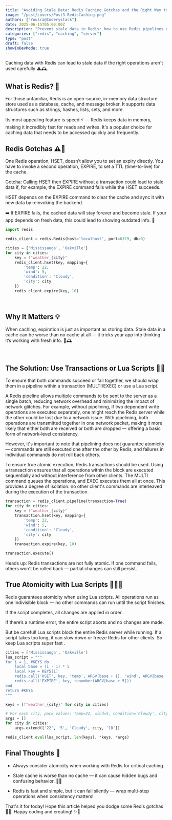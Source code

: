 ```yaml
---
title: "Avoiding Stale Data: Redis Caching Gotchas and the Right Way to Use Pipelines"
image: "/post/covers/Post3-RedisCaching.png"
authors: ["Yousra@Coderystack"]
date: 2025-06-15T05:00:00Z
description: "Prevent stale data in Redis: how to use Redis pipelines and transactions effectively when using redis as caching layer"
categories: ["redis", "caching", "server"]
type: "post"
draft: false
showInDevMode: true
---
```


Caching data with Redis can lead to stale data if the right operations aren't used carefully ⚠️🕰️.

## What is Redis? 🚀
For those unfamiliar, Redis is an open-source, in-memory data structure store used as a database, cache, and message broker. It supports data structures such as strings, hashes, lists, sets, and more.

Its most appealing feature is speed ⚡ — Redis keeps data in memory, making it incredibly fast for reads and writes. It's a popular choice for caching data that needs to be accessed quickly and frequently.

## Redis Gotchas ⚠️🐍
One Redis operation, HSET, doesn’t allow you to set an expiry directly. You have to invoke a second operation, EXPIRE, to set a TTL (time-to-live) for the cache.

Gotcha: Calling HSET then EXPIRE without a transaction could lead to stale data if, for example, the EXPIRE command fails while the HSET succeeds.

HSET depends on the EXPIRE command to clear the cache and sync it with new data by reinvoking the backend.

➡️ If EXPIRE fails, the cached data will stay forever and become stale. If your app depends on fresh data, this could lead to showing outdated info. 😬

```python
import redis

redis_client = redis.Redis(host='localhost', port=6379, db=0)

cities = ['Mississauga', 'Oakville']
for city in cities:
    key = f"weather_{city}"
    redis_client.hset(key, mapping={
        'temp': 22,
        'wind': 5,
        'condition': 'Cloudy',
        'city': city
    })
    redis_client.expire(key, 10)
```

 

## Why It Matters 💡
When caching, expiration is just as important as storing data. Stale data in a cache can be worse than no cache at all — it tricks your app into thinking it’s working with fresh info. 🚫🕰️



 

## The Solution: Use Transactions or Lua Scripts 🔐🐉
To ensure that both commands succeed or fail together, we should wrap them in a pipeline within a transaction (MULTI/EXEC) or use a Lua script.

A Redis pipeline allows multiple commands to be sent to the server as a single batch, reducing network overhead and minimizing the impact of network 
glitches. For example, without pipelining, if two dependent write operations are executed separately, one might reach the Redis server while the other 
could be lost due to a network issue. With pipelining, both operations are transmitted together in one network packet, making it more likely 
that either both are received or both are dropped — offering a basic form of network-level consistency.

However, it's important to note that pipelining does not guarantee atomicity — commands are still executed one after the other by Redis, and 
failures in individual commands do not roll back others.

To ensure true atomic execution, Redis transactions should be used. Using a transaction ensures that all operations within the block are executed 
sequentially and without interference from other clients. The MULTI command queues the operations, and EXEC executes them all at once. This provides a 
degree of isolation: no other client's commands are interleaved during the execution of the transaction.

```python
transaction = redis_client.pipeline(transaction=True)
for city in cities:
    key = f"weather_{city}"
    transaction.hset(key, mapping={
        'temp': 22,
        'wind': 5,
        'condition': 'Cloudy',
        'city': city
    })
    transaction.expire(key, 10)

transaction.execute()
```

Heads up: Redis transactions are not fully atomic. If one command fails, others won't be rolled back — partial changes can still persist.

## True Atomicity with Lua Scripts 🧙‍♂️✨
Redis guarantees atomicity when using Lua scripts. All operations run as one indivisible block — no other commands can run until the script finishes.

If the script completes, all changes are applied in order.

If there’s a runtime error, the entire script aborts and no changes are made.

But be careful! Lua scripts block the entire Redis server while running. If a script takes too long, it can slow down or freeze Redis for other clients. 
So keep Lua scripts super fast .

```python
cities = ['Mississauga', 'Oakville']
lua_script = """
for i = 1, #KEYS do
    local base = (i - 1) * 5
    local key = KEYS[i]
    redis.call('HSET', key, 'temp', ARGV[base + 1], 'wind', ARGV[base + 2], 'condition', ARGV[base + 3], 'city', ARGV[base + 4])
    redis.call('EXPIRE', key, tonumber(ARGV[base + 5]))
end
return #KEYS
"""

keys = [f"weather_{city}" for city in cities]

# For each city, pack values: temp=22, wind=5, condition='Cloudy', city=city, expire=10
args = []
for city in cities:
    args.extend(['22', '5', 'Cloudy', city, '10'])

redis_client.eval(lua_script, len(keys), *keys, *args)
```

## Final Thoughts  💭
- Always consider atomicity when working with Redis for critical caching.

- Stale cache is worse than no cache — it can cause hidden bugs and confusing behavior. 🕵️‍♂️

- Redis is fast and simple, but it can fail silently — wrap multi-step operations when consistency matters!


That's it for today!
Hope this article helped you dodge some Redis gotchas 🧠💥.
Happy coding and creating! ✨🚀